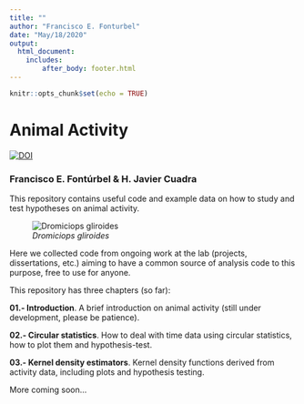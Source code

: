 ```yaml
---
title: ""
author: "Francisco E. Fonturbel"
date: "May/18/2020"
output: 
  html_document:
    includes:
        after_body: footer.html
---
```


```r
knitr::opts_chunk$set(echo = TRUE)
```

# Animal Activity

[![DOI](https://zenodo.org/badge/193365640.svg)](https://zenodo.org/badge/latestdoi/193365640)

### Francisco E. Fontúrbel & H. Javier Cuadra

This repository contains useful code and example data on how to study and test hypotheses on animal activity.

![_Dromiciops gliroides_](images/Dromiciops.jpg)

Here we collected code from ongoing work at the lab (projects, dissertations, etc.) aiming to have a common source of analysis code to this purpose, free to use for anyone.

This repository has three chapters (so far):

**01.- Introduction**. A brief introduction on animal activity (still under development, please be patience).

**02.- Circular statistics**. How to deal with time data using circular statistics, how to plot them and hypothesis-test.

**03.- Kernel density estimators**. Kernel density functions derived from activity data, including plots and hypothesis testing.

More coming soon...

